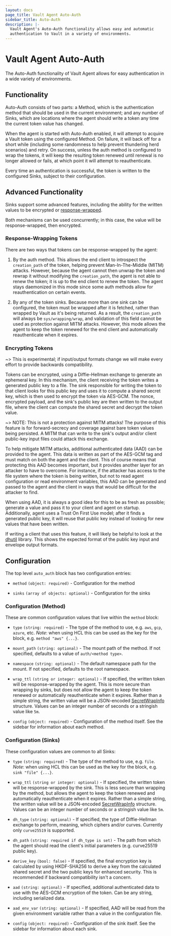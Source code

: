 ```yaml
---
layout: docs
page_title: Vault Agent Auto-Auth
sidebar_title: Auto-Auth
description: |-
  Vault Agent's Auto-Auth functionality allows easy and automatic
  authentication to Vault in a variety of environments.
---
```


# Vault Agent Auto-Auth

The Auto-Auth functionality of Vault Agent allows for easy authentication in a
wide variety of environments.

## Functionality

Auto-Auth consists of two parts: a Method, which is the authentication method
that should be used in the current environment; and any number of Sinks, which
are locations where the agent should write a token any time the current token
value has changed.

When the agent is started with Auto-Auth enabled, it will attempt to acquire a
Vault token using the configured Method. On failure, it will back off for a
short while (including some randomness to help prevent thundering herd
scenarios) and retry. On success, unless the auth method is configured to wrap
the tokens, it will keep the resulting token renewed until renewal is no longer
allowed or fails, at which point it will attempt to reauthenticate.

Every time an authentication is successful, the token is written to the
configured Sinks, subject to their configuration.

## Advanced Functionality

Sinks support some advanced features, including the ability for the written
values to be encrypted or
[response-wrapped](/docs/concepts/response-wrapping).

Both mechanisms can be used concurrently; in this case, the value will be
response-wrapped, then encrypted.

### Response-Wrapping Tokens

There are two ways that tokens can be response-wrapped by the agent:

1. By the auth method. This allows the end client to introspect the
   `creation_path` of the token, helping prevent Man-In-The-Middle (MITM)
   attacks. However, because the agent cannot then unwrap the token and rewrap
   it without modifying the `creation_path`, the agent is not able to renew the
   token; it is up to the end client to renew the token. The agent stays
   daemonized in this mode since some auth methods allow for reauthentication
   on certain events.

2. By any of the token sinks. Because more than one sink can be configured, the
   token must be wrapped after it is fetched, rather than wrapped by Vault as
   it's being returned. As a result, the `creation_path` will always be
   `sys/wrapping/wrap`, and validation of this field cannot be used as
   protection against MITM attacks. However, this mode allows the agent to keep
   the token renewed for the end client and automatically reauthenticate when
   it expires.

### Encrypting Tokens

~> This is experimental; if input/output formats change we will make every
effort to provide backwards compatibility.

Tokens can be encrypted, using a Diffie-Hellman exchange to generate an
ephemeral key. In this mechanism, the client receiving the token writes a
generated public key to a file. The sink responsible for writing the token to
that client looks for this public key and uses it to compute a shared secret
key, which is then used to encrypt the token via AES-GCM. The nonce, encrypted
payload, and the sink's public key are then written to the output file, where
the client can compute the shared secret and decrypt the token value.

~> NOTE: This is not a protection against MITM attacks! The purpose of this
feature is for forward-secrecy and coverage against bare token values being
persisted. A MITM that can write to the sink's output and/or client public-key
input files could attack this exchange.

To help mitigate MITM attacks, additional authenticated data (AAD) can be
provided to the agent. This data is written as part of the AES-GCM tag and must
match on both the agent and the client. This of course means that protecting
this AAD becomes important, but it provides another layer for an attacker to
have to overcome. For instance, if the attacker has access to the file system
where the token is being written, but not to read agent configuration or read
environment variables, this AAD can be generated and passed to the agent and
the client in ways that would be difficult for the attacker to find.

When using AAD, it is always a good idea for this to be as fresh as possible;
generate a value and pass it to your client and agent on startup. Additionally,
agent uses a Trust On First Use model; after it finds a generated public key,
it will reuse that public key instead of looking for new values that have been
written.

If writing a client that uses this feature, it will likely be helpful to look
at the
[dhutil](https://github.com/hashicorp/vault/blob/master/helper/dhutil/dhutil.go)
library. This shows the expected format of the public key input and envelope
output formats.

## Configuration

The top level `auto_auth` block has two configuration entries:

- `method` `(object: required)` - Configuration for the method

- `sinks` `(array of objects: optional)` - Configuration for the sinks

### Configuration (Method)

These are common configuration values that live within the `method` block:

- `type` `(string: required)` - The type of the method to use, e.g. `aws`,
  `gcp`, `azure`, etc. _Note_: when using HCL this can be used as the key for
  the block, e.g. `method "aws" {...}`.

- `mount_path` `(string: optional)` - The mount path of the method. If not
  specified, defaults to a value of `auth/<method type>`.

- `namespace` `(string: optional)` - The default namespace path for the mount.
  If not specified, defaults to the root namespace.

- `wrap_ttl` `(string or integer: optional)` - If specified, the written token
  will be response-wrapped by the agent. This is more secure than wrapping by
  sinks, but does not allow the agent to keep the token renewed or
  automatically reauthenticate when it expires. Rather than a simple string,
  the written value will be a JSON-encoded
  [SecretWrapInfo](https://godoc.org/github.com/hashicorp/vault/api#SecretWrapInfo)
  structure. Values can be an integer number of seconds or a stringish value
  like `5m`.

- `config` `(object: required)` - Configuration of the method itself. See the
  sidebar for information about each method.

### Configuration (Sinks)

These configuration values are common to all Sinks:

- `type` `(string: required)` - The type of the method to use, e.g. `file`.
  _Note_: when using HCL this can be used as the key for the block, e.g. `sink "file" {...}`.

- `wrap_ttl` `(string or integer: optional)` - If specified, the written token
  will be response-wrapped by the sink. This is less secure than wrapping by
  the method, but allows the agent to keep the token renewed and automatically
  reauthenticate when it expires. Rather than a simple string, the written
  value will be a JSON-encoded
  [SecretWrapInfo](https://godoc.org/github.com/hashicorp/vault/api#SecretWrapInfo)
  structure. Values can be an integer number of seconds or a stringish value
  like `5m`.

- `dh_type` `(string: optional)` - If specified, the type of Diffie-Hellman exchange to
  perform, meaning, which ciphers and/or curves. Currently only `curve25519` is
  supported.

- `dh_path` `(string: required if dh_type is set)` - The path from which the
  agent should read the client's initial parameters (e.g. curve25519 public
  key).

- `derive_key` `(bool: false)` - If specified, the final encryption key is
  calculated by using HKDF-SHA256 to derive a key from the calculated shared
  secret and the two public keys for enhanced security. This is recommended
  if backward compatibility isn't a concern.

- `aad` `(string: optional)` - If specified, additional authenticated data to
  use with the AES-GCM encryption of the token. Can be any string, including
  serialized data.

- `aad_env_var` `(string: optional)` - If specified, AAD will be read from the
  given environment variable rather than a value in the configuration file.

- `config` `(object: required)` - Configuration of the sink itself. See the
  sidebar for information about each sink.

